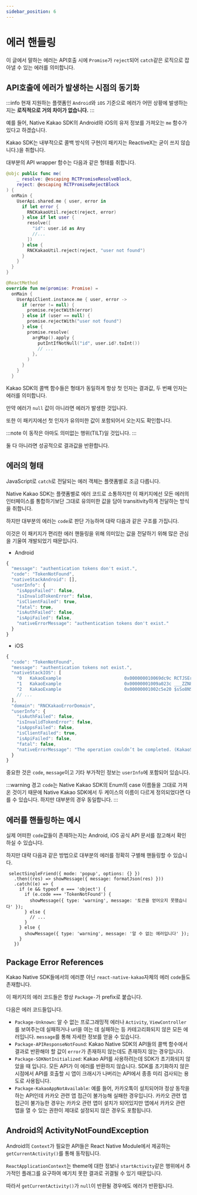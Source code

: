 ```yaml
---
sidebar_position: 6
---
```


# 에러 핸들링

이 글에서 말하는 에러는 API호출 시에 `Promise`가 `reject`되어 `catch`같은 로직으로 잡아낼 수 있는 에러를 의미합니다.

## API호출에 에러가 발생하는 시점의 동기화

:::info
현재 지원하는 플랫폼인 `Android`와 `iOS` 기준으로 에러가 어떤 상황에 발생하는지는 **로직적으로 거의 차이가 없습니다.**
:::

예를 들어, Native Kakao SDK의 Android와 iOS의 유저 정보를 가져오는 `me` 함수가 있다고 하겠습니다.

Kakao SDK는 내부적으로 콜백 방식의 구현(이 패키지는 ReactiveX는 굳이 쓰지 않습니다.)을 취합니다.

대부분의 API wrapper 함수는 다음과 같은 형태를 취합니다.

```swift title='ios.swift'
@objc public func me(
    _ resolve: @escaping RCTPromiseResolveBlock,
    reject: @escaping RCTPromiseRejectBlock
) {
  onMain {
    UserApi.shared.me { user, error in
      if let error {
        RNCKakaoUtil.reject(reject, error)
      } else if let user {
        resolve([
          "id": user.id as Any
          //...
        ])
      } else {
        RNCKakaoUtil.reject(reject, "user not found")
      }
    }
  }
}
```

```kotlin title='android.kt'
@ReactMethod
override fun me(promise: Promise) =
  onMain {
    UserApiClient.instance.me { user, error ->
      if (error != null) {
        promise.rejectWith(error)
      } else if (user == null) {
        promise.rejectWith("user not found")
      } else {
        promise.resolve(
          argMap().apply {
            putIntIfNotNull("id", user.id?.toInt())
            // ...
          },
        )
      }
    }
  }
```

Kakao SDK의 콜백 함수들은 형태가 동일하게 항상 첫 인자는 결과값, 두 번째 인자는 에러를 의미합니다.

만약 에러가 `null` 값이 아니라면 에러가 발생한 것입니다.

또한 이 패키지에선 첫 인자가 유의미한 값이 포함되어서 오는지도 확인합니다.

:::note
이 동작은 아마도 의미없는 행위(TILT)일 것입니다.
:::

둘 다 아니라면 성공적으로 결과값을 반환합니다.

## 에러의 형태

JavaScript로 `catch`로 전달되는 에러 객체는 플랫폼별로 조금 다릅니다.

Native Kakao SDK는 플랫폼별로 에러 코드로 소통하지만 이 패키지에선 모든 에러의 인터페이스를 통합하기보단 그대로 유의미한 값을 담아
transitivity하게 전달하는 방식을 취합니다.

하지만 대부분의 에러는 `code`로 판단 가능하며 대략 다음과 같은 구조를 가집니다.

이것은 이 패키지가 편리한 에러 핸들링을 위해 의미있는 값을 전달하기 위해 많은 관심을 기울여 개발되었기 때문입니다.

- Android

```js
{
  "message": "authentication tokens don't exist.",
  "code": "TokenNotFound",
  "nativeStackAndroid": [],
  "userInfo": {
    "isAppsFailed": false,
    "isInvalidTokenError": false,
    "isClientFailed": true,
    "fatal": true,
    "isAuthFailed": false,
    "isApiFailed": false,
    "nativeErrorMessage": "authentication tokens don't exist."
  }
}
```

- iOS

```js
{
  "code": "TokenNotFound",
  "message": "authentication tokens not exist.",
  "nativeStackIOS": [
    "0   KakaoExample                        0x000000010069dc9c RCTJSErrorFromCodeMessageAndNSError + 112",
    "1   KakaoExample                        0x00000001009a023c ___ZZN8facebook5react15ObjCTurboModule13createPromiseERNS_3jsi7RuntimeENSt3__112basic_stringIcNS5_11char_traitsIcEENS5_9allocatorIcEEEEU13block_pointerFvU13block_pointerFvP11objc_objectEU13block_pointerFvP8NSStringSH_P7NSErrorEEENK3$_0clES4_RKNS2_5ValueEPSQ_m_block_invoke.59 + 388",
    "2   KakaoExample                        0x00000001002c5e20 $sSo8NSStringCSgACSo7NSErrorCSgIeyByyy_SSSgAGs5Error_pSgIegggg_TR + 380",
    // ...
  ],
  "domain": "RNCKakaoErrorDomain",
  "userInfo": {
    "isAuthFailed": false,
    "isInvalidTokenError": false,
    "isAppsFailed": false,
    "isClientFailed": true,
    "isApiFailed": false,
    "fatal": false,
    "nativeErrorMessage": "The operation couldn’t be completed. (KakaoSDKCommon.SdkError error 0.)"
  }
}

```

중요한 것은 `code`, `message`이고 기타 부가적인 정보는 `userInfo`에 포함되어 있습니다.

:::warning 경고
`code`는 Native Kakao SDK의 Enum의 case 이름들을 그대로 가져온 것이기 때문에 Native Kakao SDK에서
두 케이스의 이름이 다르게 정의되었다면 다를 수 있습니다. 하지만 대부분의 경우 동일합니다.
:::

## 에러를 핸들링하는 예시

실제 어떠한 `code`값들이 존재하는지는 Android, iOS 공식 API 문서를 참고해서 확인하실 수 있습니다.

하지만 대략 다음과 같은 방법으로 대부분의 에러를 정확히 구별해 핸들링할 수 있습니다.

```tsx
 selectSingleFriend({ mode: 'popup', options: {} })
   .then((res) => showMessage({ message: formatJson(res) }))
   .catch((e) => {
     if (e && typeof e === 'object') {
       if (e.code === 'TokenNotFound') {
         showMessage({ type: 'warning', message: '토큰을 얻어오지 못했습니다' });
       } else {
         // ...
       }
     } else {
       showMessage({ type: 'warning', message: '알 수 없는 에러입니다' });
     }
   })
```

## Package Error References

Kakao Native SDK들에서의 에러뿐 아닌 `react-native-kakao`자체의 에러 `code`들도 존재합니다.

이 패키지의 에러 코드들은 항상 `Package-`가 prefix로 붙습니다.

다음은 에러 코드들입니다.

- `Package-Unknown`: 알 수 없는 프로그래밍적 에러나 `Activity`, `ViewController`를 보여주는데 실패하거나 url을
여는 데 실패하는 등 카테고리화되지 않은 모든 에러입니다. `message`를 통해 자세한 정보를 얻을 수 있습니다.
- `Package-APIResponseNotFound`: Kakao Native SDK의 API들의 콜백 함수에서 결과로 반환해야 할 값이 `error`가 존재하지 않는데도 존재하지 않는 경우입니다.
- `Package-SDKNotInitialized`: Kakao API를 사용하려는데 SDK가 초기화되지 않았을 때 입니다. 모든 API가 이 에러를 반환하지 않습니다.
SDK를 초기화하지 않은 시점에서 API를 호출할 시 앱이 크래시가 나버리는 API에서 종종 미리 검사되는 용도로 사용됩니다.
- `Package-KakaoAppNotAvailable`: 예를 들어, 카카오톡이 설치되어야 정상 동작을 하는 API인데 카카오 관련 앱 접근이 불가능해 실패한 경우입니다.
카카오 관련 앱 접근이 불가능한 경우는 카카오 관련 앱이 설치가 되어있지만 앱에서 카카오 관련 앱을 열 수 있는 권한이 제대로 설정되지 않은 경우도 포함됩니다.


## Android의 ActivityNotFoundException

Android의 `Context`가 필요한 API들은 React Native Module에서 제공하는 `getCurrentActivity()`를 통해 동작됩니다.

`ReactApplicationContext`는 theme에 대한 정보나 `startActivity`같은 행위에서 추가적인 플래그를 요구하여 예기치 못한
결과로 귀결될 수 있기 때문입니다.

따라서 `getCurrentActivity()`가 `null`이 반환될 경우에도 에러가 반환됩니다.
